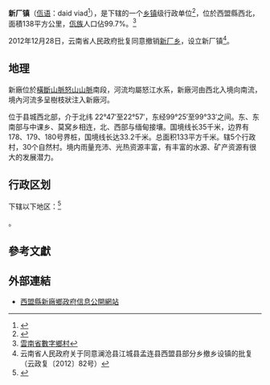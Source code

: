 {{中国乡级行政区|53/08/29/205/000}}

'''新厂镇'''（[[佤语|佤语]]：daid viad<ref>{{cite book |author=王敬骝主编 |title=佤汉大词典 |location=[[昆明|昆明]] |publisher=[[云南民族出版社|云南民族出版社]] |date=2014 |isbn=978-7-5367-6031-8 }}</ref>{{rp|1150}}），是{{PRC admin/fullname|53/08/29/205/000|3}}下辖的一个[[乡镇|乡镇]]级行政单位<ref>{{PRC admin/ref sgc|{{PRC admin/parent|53/08/29/205/000}}}}</ref>，位於西盟縣西北，面積138平方公里，[[佤族|佤族]]人口佔99.7%。<ref>[http://ynszxc.gov.cn/szxc/model/ShowDocument.aspx?Did=1223&DepartmentId=1223&id=1526932 雲南省數字鄉村]{{Dead link|date=2019年11月 |bot=InternetArchiveBot |fix-attempted=yes }}</ref>

2012年12月28日，云南省人民政府批复同意撤销[[新厂乡|新厂乡]]，设立新厂镇<ref>云南省人民政府关于同意澜沧县江城县孟连县西盟县部分乡撤乡设镇的批复（云政复〔2012〕82号）</ref>。

==地理==
新廠位於[[橫斷山脈|橫斷山脈]][[怒山山脈|怒山山脈]]南段，河流均屬怒江水系，新廠河由西北入境向南流，境內河流多呈樹枝狀注入新廠河。

位于县城西北部，介于北纬 22°47′至22°57′，东经99°25′至99°33′之间。东、东南部与中课乡、莫窝乡相连，北、西部与缅甸接壤。国境线长35千米，边界有178、179、180号界桩，国境线长达33.2千米。总面积133平方千米。辖5个行政村，30个自然村。境内雨量充沛、光热资源丰富，有丰富的水源、矿产资源有很大的发展潜力。

== 行政区划 ==

{{PAGENAMEBASE}}下辖以下地区：<ref>{{PRC admin/ref sgc|53/08/29/205/000}}</ref>

{{PRC admin/children|53/08/29/205/000}}。

==參考文獻==
{{reflist}}

==外部連結==
*[http://pe.xxgk.yn.gov.cn/canton_model3/default.aspx?departmentid=2272 西盟縣新廠鄉政府信息公開網站]{{dead link|date=2018年3月 |bot=InternetArchiveBot |fix-attempted=yes }}

{{PRC admin/navcat|53/08/29/205/000}}
